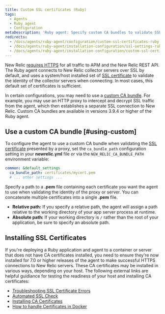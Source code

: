 ```yaml
---
title: Custom SSL certificates (Ruby)
tags:
  - Agents
  - Ruby agent
  - Configuration
metaDescription: 'Ruby agent: Specify custom CA bundles to validate SSL communication via a proxy server.'
redirects:
  - /docs/agents/ruby-agent/configuration/custom-ssl-certificates-ruby
  - /docs/agents/ruby-agent/installation-configuration/ssl-settings-ruby-agent
  - /docs/agents/ruby-agent/installation-configuration/custom-ssl-certificates-ruby
---
```


New Relic [requires HTTPS](/docs/apis/rest-api-v2/troubleshooting/301-response-rest-api-calls) for all traffic to APM and the New Relic REST API. The Ruby agent connects to New Relic collector servers over SSL by default, and uses a system/host installed set of [SSL certificate](/docs/accounts-partnerships/education/getting-started-new-relic/glossary#ssl-certificate) to validate the identity of the collector servers when connecting. In most cases, this default set of certificates is sufficient.

In certain configurations, you may need to use a [custom CA bundle](#using-custom). For example, you may use an HTTP proxy to intercept and decrypt SSL traffic from the agent, which then establishes a separate SSL connection to New Relic. Custom CA bundles are available in versions 3.9.4 or higher of the Ruby agent.

## Use a custom CA bundle [#using-custom]

To configure the agent to use a custom CA bundle when validating the [SSL certificate](/docs/accounts-partnerships/education/getting-started-new-relic/glossary#ssl-certificate) presented by a proxy, set the `ca_bundle_path` configuration setting in your **newrelic.yml** file or via the `NEW_RELIC_CA_BUNDLE_PATH` environment variable:

```yml
common: &default_settings
  ca_bundle_path: certificates/mycert.pem
  # ... other settings ...
```

Specify a path to a **.pem** file containing each certificate you want the agent to use when validating the identity of the proxy or server. You can concatenate multiple certificates into a single **.pem** file.

* **Relative path:** If you specify a relative path, the agent will assign a path relative to the working directory of your app server process at runtime.
* **Absolute path:** If your working directory is `/` rather than the root of your application, be sure to specify an absolute path.

## Installing SSL Certificates

If you're deploying a Ruby application and agent to a container or server that does not have CA certificates installed, you need to ensure they're now installed for 7.0 or higher releases of the agent to make successful HTTPS connections to New Relic servers. These CA certificates may be installed in various ways, depending on your host. The following external links are helpful guidiance for testing the readiness of your host and installing CA certificates:

* [Troubleshooting SSL Certificate Errors](https://bundler.io/v2.0/guides/rubygems_tls_ssl_troubleshooting_guide.html#troubleshooting-certificate-errors)
* [Automated SSL Check](https://bundler.io/v2.0/guides/rubygems_tls_ssl_troubleshooting_guide.html#automated-ssl-check)
* [Installing CA Certificates](https://superuser.com/questions/437330/how-do-you-add-a-certificate-authority-ca-to-ubuntu/719047#719047)
* [How to handle Certificates in Docker](https://serverfault.com/questions/975775/how-to-handle-certificates-in-dockerfile)
